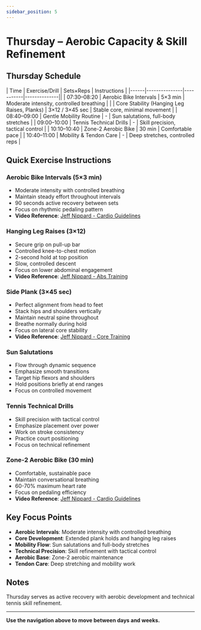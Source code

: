 ```yaml
---
sidebar_position: 5
---
```



<WorkoutNav weekNumber={5} />

# Thursday – Aerobic Capacity & Skill Refinement

## Thursday Schedule

| Time | Exercise/Drill | Sets×Reps | Instructions |
|------|---------------|-----------|--------------||
| 07:30–08:20 | Aerobic Bike Intervals | 5×3 min | Moderate intensity, controlled breathing |
| | Core Stability (Hanging Leg Raises, Planks) | 3×12 / 3×45 sec | Stable core, minimal movement |
| 08:40–09:00 | Gentle Mobility Routine | - | Sun salutations, full-body stretches |
| 09:00–10:00 | Tennis Technical Drills | - | Skill precision, tactical control |
| 10:10–10:40 | Zone-2 Aerobic Bike | 30 min | Comfortable pace |
| 10:40–11:00 | Mobility & Tendon Care | - | Deep stretches, controlled reps |

## Quick Exercise Instructions

### Aerobic Bike Intervals (5×3 min)
- Moderate intensity with controlled breathing
- Maintain steady effort throughout intervals
- 90 seconds active recovery between sets
- Focus on rhythmic pedaling pattern
- **Video Reference**: [Jeff Nippard - Cardio Guidelines](https://www.youtube.com/watch?v=Kl0ht3ow8TQ)

### Hanging Leg Raises (3×12)
- Secure grip on pull-up bar
- Controlled knee-to-chest motion
- 2-second hold at top position
- Slow, controlled descent
- Focus on lower abdominal engagement
- **Video Reference**: [Jeff Nippard - Abs Training](https://www.youtube.com/watch?v=_xdOuqokcm4)

### Side Plank (3×45 sec)
- Perfect alignment from head to feet
- Stack hips and shoulders vertically
- Maintain neutral spine throughout
- Breathe normally during hold
- Focus on lateral core stability
- **Video Reference**: [Jeff Nippard - Core Training](https://www.youtube.com/watch?v=_xdOuqokcm4)

### Sun Salutations
- Flow through dynamic sequence
- Emphasize smooth transitions
- Target hip flexors and shoulders
- Hold positions briefly at end ranges
- Focus on controlled movement

### Tennis Technical Drills
- Skill precision with tactical control
- Emphasize placement over power
- Work on stroke consistency
- Practice court positioning
- Focus on technical refinement

### Zone-2 Aerobic Bike (30 min)
- Comfortable, sustainable pace
- Maintain conversational breathing
- 60-70% maximum heart rate
- Focus on pedaling efficiency
- **Video Reference**: [Jeff Nippard - Cardio Guidelines](https://www.youtube.com/watch?v=Kl0ht3ow8TQ)

## Key Focus Points

- **Aerobic Intervals**: Moderate intensity with controlled breathing
- **Core Development**: Extended plank holds and hanging leg raises
- **Mobility Flow**: Sun salutations and full-body stretches
- **Technical Precision**: Skill refinement with tactical control
- **Aerobic Base**: Zone-2 aerobic maintenance
- **Tendon Care**: Deep stretching and mobility work

## Notes

Thursday serves as active recovery with aerobic development and technical tennis skill refinement.

---

**Use the navigation above to move between days and weeks.**

